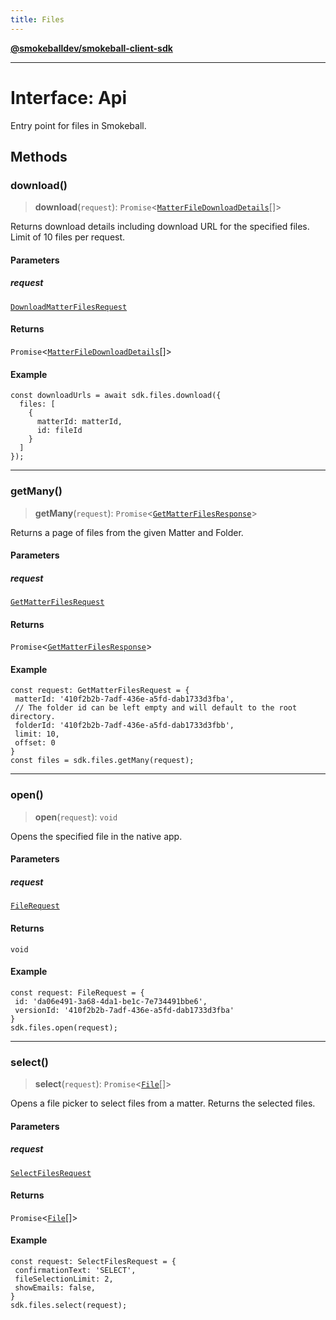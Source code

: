 ```yaml
---
title: Files
---
```

[**@smokeballdev/smokeball-client-sdk**](./../../../../README)

***

# Interface: Api

Entry point for files in Smokeball.

## Methods

### download()

> **download**(`request`): `Promise`\<[`MatterFileDownloadDetails`](./MatterFileDownloadDetails)[]\>

Returns download details including download URL for the specified files. Limit of 10 files per request.

#### Parameters

##### request

[`DownloadMatterFilesRequest`](./DownloadMatterFilesRequest)

#### Returns

`Promise`\<[`MatterFileDownloadDetails`](./MatterFileDownloadDetails)[]\>

#### Example

```
const downloadUrls = await sdk.files.download({
  files: [
    {
      matterId: matterId,
      id: fileId
    }
  ]
});
```

***

### getMany()

> **getMany**(`request`): `Promise`\<[`GetMatterFilesResponse`](./GetMatterFilesResponse)\>

Returns a page of files from the given Matter and Folder.

#### Parameters

##### request

[`GetMatterFilesRequest`](./GetMatterFilesRequest)

#### Returns

`Promise`\<[`GetMatterFilesResponse`](./GetMatterFilesResponse)\>

#### Example

```
const request: GetMatterFilesRequest = {
 matterId: '410f2b2b-7adf-436e-a5fd-dab1733d3fba',
 // The folder id can be left empty and will default to the root directory.
 folderId: '410f2b2b-7adf-436e-a5fd-dab1733d3fbb',
 limit: 10,
 offset: 0
}
const files = sdk.files.getMany(request);
```

***

### open()

> **open**(`request`): `void`

Opens the specified file in the native app.

#### Parameters

##### request

[`FileRequest`](./FileRequest)

#### Returns

`void`

#### Example

```
const request: FileRequest = {
 id: 'da06e491-3a68-4da1-be1c-7e734491bbe6',
 versionId: '410f2b2b-7adf-436e-a5fd-dab1733d3fba'
}
sdk.files.open(request);
```

***

### select()

> **select**(`request`): `Promise`\<[`File`](./File)[]\>

Opens a file picker to select files from a matter.
Returns the selected files.

#### Parameters

##### request

[`SelectFilesRequest`](./SelectFilesRequest)

#### Returns

`Promise`\<[`File`](./File)[]\>

#### Example

```
const request: SelectFilesRequest = {
 confirmationText: 'SELECT',
 fileSelectionLimit: 2,
 showEmails: false,
}
sdk.files.select(request);
```
